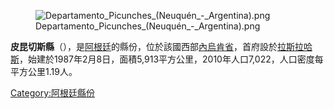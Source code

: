 [[Image:Departamento_Picunches_(Neuquén_-_Argentina).png|right]]

'''皮昆切斯縣'''（{{lang-es|Departamento Picunches}}），是[[阿根廷|阿根廷]]的縣份，位於該國西部[[內烏肯省|內烏肯省]]，首府設於[[拉斯拉哈斯_(內烏肯省)|拉斯拉哈斯]]，始建於1987年2月8日，面積5,913平方公里，2010年人口7,022，人口密度每平方公里1.19人。

{{coord|38|31|24|S|70|21|42|W|source:kolossus-eswiki|display=title}}

{{Argentina-geo-stub}}
[[Category:阿根廷縣份|Category:阿根廷縣份]]